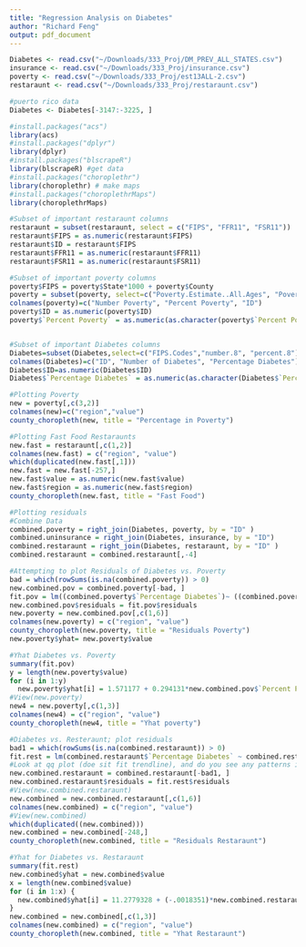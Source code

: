 ```yaml
---
title: "Regression Analysis on Diabetes"
author: "Richard Feng"
output: pdf_document
---
```


```r
Diabetes <- read.csv("~/Downloads/333_Proj/DM_PREV_ALL_STATES.csv")
insurance <- read.csv("~/Downloads/333_Proj/insurance.csv")
poverty <- read.csv("~/Downloads/333_Proj/est13ALL-2.csv")
restaraunt <- read.csv("~/Downloads/333_Proj/restaraunt.csv")

#puerto rico data
Diabetes <- Diabetes[-3147:-3225, ]


```

```r
#install.packages("acs")
library(acs)
#install.packages("dplyr")
library(dplyr)
#install.packages("blscrapeR")
library(blscrapeR) #get data
#install.packages("choroplethr")
library(choroplethr) # make maps
#install.packages("choroplethrMaps")
library(choroplethrMaps)

#Subset of important restaraunt columns
restaraunt = subset(restaraunt, select = c("FIPS", "FFR11", "FSR11"))
restaraunt$FIPS = as.numeric(restaraunt$FIPS)
restaraunt$ID = restaraunt$FIPS
restaraunt$FFR11 = as.numeric(restaraunt$FFR11)
restaraunt$FSR11 = as.numeric(restaraunt$FSR11)

#Subset of important poverty columns
poverty$FIPS = poverty$State*1000 + poverty$County
poverty = subset(poverty, select=c("Poverty.Estimate..All.Ages", "Poverty.Percent..All.Ages", "FIPS"))
colnames(poverty)=c("Number Poverty", "Percent Poverty", "ID")
poverty$ID = as.numeric(poverty$ID)
poverty$`Percent Poverty` = as.numeric(as.character(poverty$`Percent Poverty`))


#Subset of important Diabetes columns
Diabetes=subset(Diabetes,select=c("FIPS.Codes","number.8", "percent.8"))
colnames(Diabetes)=c("ID", "Number of Diabetes", "Percentage Diabetes")
Diabetes$ID=as.numeric(Diabetes$ID)
Diabetes$`Percentage Diabetes` = as.numeric(as.character(Diabetes$`Percentage Diabetes`))


```


```r
#Plotting Poverty
new = poverty[,c(3,2)]
colnames(new)=c("region","value")
county_choropleth(new, title = "Percentage in Poverty")

#Plotting Fast Food Restaraunts
new.fast = restaraunt[,c(1,2)]
colnames(new.fast) = c("region", "value")
which(duplicated(new.fast[,1]))
new.fast = new.fast[-257,]
new.fast$value = as.numeric(new.fast$value)
new.fast$region = as.numeric(new.fast$region)
county_choropleth(new.fast, title = "Fast Food")

```

```r
#Plotting residuals
#Combine Data
combined.poverty = right_join(Diabetes, poverty, by = "ID" )
combined.uninsurance = right_join(Diabetes, insurance, by = "ID")
combined.restaraunt = right_join(Diabetes, restaraunt, by = "ID" )
combined.restaraunt = combined.restaraunt[,-4]

#Attempting to plot Residuals of Diabetes vs. Poverty 
bad = which(rowSums(is.na(combined.poverty)) > 0)
new.combined.pov = combined.poverty[-bad, ]
fit.pov = lm((combined.poverty$`Percentage Diabetes`)~ ((combined.poverty$`Percent Poverty`)))
new.combined.pov$residuals = fit.pov$residuals
new.poverty = new.combined.pov[,c(1,6)]
colnames(new.poverty) = c("region", "value")
county_choropleth(new.poverty, title = "Residuals Poverty")
new.poverty$yhat= new.poverty$value

#Yhat Diabetes vs. Poverty
summary(fit.pov)
y = length(new.poverty$value)
for (i in 1:y) 
  new.poverty$yhat[i] = 1.571177 + 0.294131*new.combined.pov$`Percent Poverty`[i]
#View(new.poverty)
new4 = new.poverty[,c(1,3)]
colnames(new4) = c("region", "value")
county_choropleth(new4, title = "Yhat poverty")

#Diabetes vs. Resteraunt; plot residuals
bad1 = which(rowSums(is.na(combined.restaraunt)) > 0)
fit.rest = lm(combined.restaraunt$`Percentage Diabetes` ~ combined.restaraunt$FFR11)
#Look at qq plot (doe sit fit trendline), and do you see any patterns in residuals
new.combined.restaraunt = combined.restaraunt[-bad1, ]
new.combined.restaraunt$residuals = fit.rest$residuals 
#View(new.combined.restaraunt)
new.combined = new.combined.restaraunt[,c(1,6)]
colnames(new.combined) = c("region", "value")
#View(new.combined)
which(duplicated((new.combined)))
new.combined = new.combined[-248,]
county_choropleth(new.combined, title = "Residuals Restaraunt")

#Yhat for Diabetes vs. Restaraunt
summary(fit.rest)
new.combined$yhat = new.combined$value
x = length(new.combined$value)
for (i in 1:x) {
  new.combined$yhat[i] = 11.2779328 + (-.0018351)*new.combined.restaraunt$FFR11[i] 
}
new.combined = new.combined[,c(1,3)]
colnames(new.combined) = c("region", "value")
county_choropleth(new.combined, title = "Yhat Restaraunt")

```




